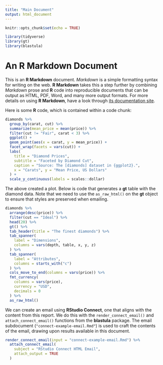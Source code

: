 ```yaml
---
title: "Main Document"
output: html_document
---
```


```r
knitr::opts_chunk$set(echo = TRUE)

library(tidyverse)
library(gt)
library(blastula)
```

# An R Markdown Document

This is an **R Markdown** document. *Markdown* is a simple formatting syntax for writing on the web. **R Markdown** takes this a step further by combining *Markdown* prose and **R** code into reproducible documents that can be output as HTML, PDF, Word, and many more output formats. For more details on using **R Markdown**, have a look through [its documentation site](https://rmarkdown.rstudio.com/docs/).

Here is some **R** code, which is contained within a code chunk:

```r

diamonds %>%
  group_by(carat, cut) %>%
  summarize(mean_price = mean(price)) %>%
  filter(cut != "Fair", carat < 3) %>%
  ggplot() +
  geom_point(aes(x = carat, y = mean_price)) +
  facet_wrap(facets = vars(cut)) +
  labs(
    title = "Diamond Prices",
    subtitle = "Faceted by Diamond Cut",
    caption = "Source: The [diamonds] dataset in {ggplot2}.",
    x = "Carats", y = "Mean Price, US Dollars"
  ) +
  scale_y_continuous(labels = scales::dollar)
```

The above created a plot. Below is code that generates a **gt** table with the diamond data. Note that we need to use the `as_raw_html()` on the **gt** object to ensure that styles are preserved when emailing.

```r

diamonds %>%
  arrange(desc(price)) %>%
  filter(cut == "Ideal") %>%
  head(20) %>%
  gt() %>%
  tab_header(title = "The finest diamonds") %>%
  tab_spanner(
    label = "Dimensions",
    columns = vars(depth, table, x, y, z)
  ) %>%
  tab_spanner(
    label = "Attributes",
    columns = starts_with("c")
  ) %>%
  cols_move_to_end(columns = vars(price)) %>%
  fmt_currency(
    columns = vars(price),
    currency = "USD",
    decimals = 0
  ) %>%
  as_raw_html()
```

We can create an email using **RStudio Connect**, one that aligns with the content from this report. We do this with the `render_connect_email()` and `attach_connect_email()` functions from the **blastula** package. The email subdocument (`"connect-example-email.Rmd"`) is used to craft the contents of the email, drawing upon results available in this document.

```r
render_connect_email(input = "connect-example-email.Rmd") %>%
  attach_connect_email(
    subject = "RStudio Connect HTML Email",
    attach_output = TRUE
  )
```

